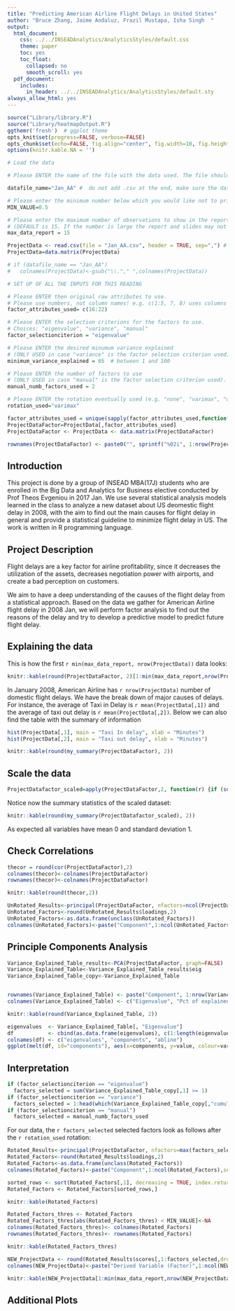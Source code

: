 ```yaml
---
title: "Predicting American Airline Flight Delays in United States"
author: "Bruce Zhang, Jaime Andaluz, Frazil Mustapa, Isha Singh  "
output:
  html_document:
    css: ../../INSEADAnalytics/AnalyticsStyles/default.css
    theme: paper
    toc: yes
    toc_float:
      collapsed: no
      smooth_scroll: yes
  pdf_document:
    includes:
      in_header: ../../INSEADAnalytics/AnalyticsStyles/default.sty
always_allow_html: yes
---
```

<!-- This part contains the function libraries that will be used in the analyisis, pointing the library folder -->

```r

source("Library/library.R")
source("Library/heatmapOutput.R")
ggthemr('fresh')  # ggplot theme
opts_knit$set(progress=FALSE, verbose=FALSE)
opts_chunk$set(echo=FALSE, fig.align="center", fig.width=10, fig.height=6.5)
options(knitr.kable.NA = '')
```

<!-- This part contains the setting of the variables used in the analysis -->

```r
# Load the data

# Please ENTER the name of the file with the data used. The file should be a .csv with one row per observation (e.g. person) and one column per attribute. 

datafile_name="Jan_AA" #  do not add .csv at the end, make sure the data are numeric, check your file.

# Please enter the minimum number below which you would like not to print - this makes the readability of the tables easier. Default values are either 10e6 (to print everything) or 0.5. Try both to see the difference.
MIN_VALUE=0.5

# Please enter the maximum number of observations to show in the report and slides 
# (DEFAULT is 15. If the number is large the report and slides may not be generated - very slow or will crash!!)
max_data_report = 15

ProjectData <- read.csv(file = "Jan_AA.csv", header = TRUE, sep=",") # this contains only the matrix ProjectData
ProjectData=data.matrix(ProjectData) 

# if (datafile_name == "Jan_AA")
#   colnames(ProjectData)<-gsub("\\."," ",colnames(ProjectData))

# SET UP OF ALL THE INPUTS FOR THIS READING

# Please ENTER then original raw attributes to use. 
# Please use numbers, not column names! e.g. c(1:5, 7, 8) uses columns 1,2,3,4,5,7,8
factor_attributes_used= c(16:22)

# Please ENTER the selection criterions for the factors to use. 
# Choices: "eigenvalue", "variance", "manual"
factor_selectionciterion = "eigenvalue"

# Please ENTER the desired minumum variance explained 
# (ONLY USED in case "variance" is the factor selection criterion used). 
minimum_variance_explained = 65  # between 1 and 100

# Please ENTER the number of factors to use 
# (ONLY USED in case "manual" is the factor selection criterion used).
manual_numb_factors_used = 2

# Please ENTER the rotation eventually used (e.g. "none", "varimax", "quatimax", "promax", "oblimin", "simplimax", and "cluster" - see help(principal)). Defauls is "varimax"
rotation_used="varimax"

factor_attributes_used = unique(sapply(factor_attributes_used,function(i) min(ncol(ProjectData), max(i,1))))
ProjectDataFactor=ProjectData[,factor_attributes_used]
ProjectDataFactor <- ProjectData <- data.matrix(ProjectDataFactor)

rownames(ProjectDataFactor) <- paste0("", sprintf("%02i", 1:nrow(ProjectDataFactor)))
```



## Introduction

This project is done by a group of INSEAD MBA(17J) students who are enrolled in the Big Data and Analytics for Business elective conducted by Prof Theos Evgeniou in 2017 Jan. We use several statistical analysis models learned in the class to analyze a new dataset about US deomestic flight delay in 2008, with the aim to find out the main causes for flight delay in general and provide a statistical guideline to minimize flight delay in US. The work is written in R programming language. 


## Project Description

Flight delays are a key factor for airline profitability, since it decreases the utilization of the assets, decreases negotiation power with airports, and create a bad perception on customers. 

We aim to have a deep understanding of the causes of the flight delay from a statistical approach. Based on the data we gather for American Airline flight delay in 2008 Jan, we will perform factor analysis to find out the reasons of the delay and try to develop a predictive model to predict future flight delay.

## Explaining the data


This is how the first `r min(max_data_report, nrow(ProjectData))` data looks:

<!-- This is showing the data table, how to add a scroll bar?  -->

```r
knitr::kable(round(ProjectDataFactor, 2)[1:min(max_data_report,nrow(ProjectDataFactor)), ])
```


<!-- # ```{r} -->
<!-- # range(ProjectData[,11]) -->
<!-- # mean(ProjectData[,11]) -->
<!-- # mean(ProjectData[,12]) -->



In January 2008, American Airline has `r nrow(ProjectData)` number of domestic flight delays. We have the break down of major causes of delays. For instance, the average of Taxi in Delay is `r mean(ProjectData[,1])` and the average of taxi out delay is `r mean(ProjectData[,2])`. Below we can also find the table with the summary of information

<!-- This is for the histgram  -->
```r
hist(ProjectData[,1], main = "Taxi In delay", xlab = "Minutes")
hist(ProjectData[,2], main = "Taxi out delay", xlab = "Minutes")

```


```r
knitr::kable(round(my_summary(ProjectDataFactor), 2))
```


## Scale the data

```r
ProjectDatafactor_scaled=apply(ProjectDataFactor,2, function(r) {if (sd(r)!=0) res=(r-mean(r))/sd(r) else res=0*r; res})
```

Notice now the summary statistics of the scaled dataset:

<!-- This is showing the table after scaling -->

```r
knitr::kable(round(my_summary(ProjectDatafactor_scaled), 2))
```

As expected all variables have mean 0 and standard deviation 1.

## Check Correlations

<!-- Below function does the correlation  -->

```r
thecor = round(cor(ProjectDataFactor),2)
colnames(thecor)<-colnames(ProjectDataFactor)
rownames(thecor)<-colnames(ProjectDataFactor)

knitr::kable(round(thecor,2))
```


```r
UnRotated_Results<-principal(ProjectDataFactor, nfactors=ncol(ProjectDataFactor), rotate="none",score=TRUE)
UnRotated_Factors<-round(UnRotated_Results$loadings,2)
UnRotated_Factors<-as.data.frame(unclass(UnRotated_Factors))
colnames(UnRotated_Factors)<-paste("Component",1:ncol(UnRotated_Factors),sep=",")
```

## Principle Components Analysis


```r
Variance_Explained_Table_results<-PCA(ProjectDataFactor, graph=FALSE)
Variance_Explained_Table<-Variance_Explained_Table_results$eig
Variance_Explained_Table_copy<-Variance_Explained_Table


rownames(Variance_Explained_Table) <- paste("Component", 1:nrow(Variance_Explained_Table))
colnames(Variance_Explained_Table) <- c("Eigenvalue", "Pct of explained variance", "Cumulative pct of explained variance")

knitr::kable(round(Variance_Explained_Table, 2))
```


```r
eigenvalues  <- Variance_Explained_Table[, "Eigenvalue"]
df           <- cbind(as.data.frame(eigenvalues), c(1:length(eigenvalues)), rep(1, length(eigenvalues)))
colnames(df) <- c("eigenvalues", "components", "abline")
ggplot(melt(df, id="components"), aes(x=components, y=value, colour=variable)) + geom_line()
```


## Interpretation

```r
if (factor_selectionciterion == "eigenvalue")
  factors_selected = sum(Variance_Explained_Table_copy[,1] >= 1)
if (factor_selectionciterion == "variance")
  factors_selected = 1:head(which(Variance_Explained_Table_copy[,"cumulative percentage of variance"]>= minimum_variance_explained),1)
if (factor_selectionciterion == "manual")
  factors_selected = manual_numb_factors_used

```
For our data, the `r factors_selected` selected factors look as follows after the `r rotation_used` rotation: 


```r
Rotated_Results<-principal(ProjectDataFactor, nfactors=max(factors_selected), rotate=rotation_used,score=TRUE)
Rotated_Factors<-round(Rotated_Results$loadings,2)
Rotated_Factors<-as.data.frame(unclass(Rotated_Factors))
colnames(Rotated_Factors)<-paste("Component",1:ncol(Rotated_Factors),sep=",")

sorted_rows <- sort(Rotated_Factors[,1], decreasing = TRUE, index.return = TRUE)$ix
Rotated_Factors <- Rotated_Factors[sorted_rows,]

knitr::kable(Rotated_Factors)
```

```r
Rotated_Factors_thres <- Rotated_Factors
Rotated_Factors_thres[abs(Rotated_Factors_thres) < MIN_VALUE]<-NA
colnames(Rotated_Factors_thres)<- colnames(Rotated_Factors)
rownames(Rotated_Factors_thres)<- rownames(Rotated_Factors)

knitr::kable(Rotated_Factors_thres)
```



```r
NEW_ProjectData <- round(Rotated_Results$scores[,1:factors_selected,drop=F],2)
colnames(NEW_ProjectData)<-paste("Derived Variable (Factor)",1:ncol(NEW_ProjectData),sep=" ")

knitr::kable(NEW_ProjectData[1:min(max_data_report,nrow(NEW_ProjectData)), , drop=F])
```

<!-- # ```{r cars} -->
<!-- # summary(cars) -->
<!-- # ``` -->

## Additional Plots

<!-- You can also embed plots, for example: -->

<!-- ```{r pressure, echo=FALSE} -->
<!-- plot(pressure) -->
<!-- ``` -->

<!-- Note that the `echo = FALSE` parameter was added to the code chunk to prevent printing of the R code that generated the plot. -->
